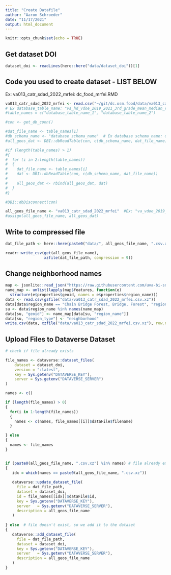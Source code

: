 ```yaml
---
title: "Create Datafile"
author: "Aaron Schroeder"
date: "11/17/2021"
output: html_document
---
```


```r
knitr::opts_chunk$set(echo = TRUE)
```

## Get dataset DOI

```r
dataset_doi <- readLines(here::here("data/dataset_doi"))[1]
```

## Code you used to create dataset - LIST BELOW

Ex: va013_catr_sdad_2022_mrfei: dc_food_mrfei.RMD


```r
va013_catr_sdad_2022_mrfei <- read.csv("~/git/dc.osm.food/data/va013_catr_sdad_2022_mrfei.csv") %>% select(-X, geoid, region_type, region_name, year, measure, value)
# Ex database_table_name: "va_hd_vdoe_2019_2021_3rd_grade_mean_median_read_score"
#table_names = c("database_table_name_1", "database_table_name_2") 

#con <- get_db_conn()

#dat_file_name <- table_names[1]
#db_schema_name <- "database_schema_name"  # Ex database schema_name: dc_education_training
#all_geos_dat <- DBI::dbReadTable(con, c(db_schema_name, dat_file_name))  

#if (length(table_names) > 1)
#{
#  for (i in 2:length(table_names))
#  { 
#    dat_file_name <- table_names[i]
#    dat <- DBI::dbReadTable(con, c(db_schema_name, dat_file_name)) 
#
#    all_geos_dat <- rbind(all_geos_dat, dat)  
#  }
#}

#DBI::dbDisconnect(con)

all_geos_file_name <- "va013_catr_sdad_2022_mrfei"  #Ex: "va_vdoe_2019_2021_3rd_grade_mean_median_read_score"
#assign(all_geos_file_name, all_geos_dat)
```

## Write to compressed file

```r
dat_file_path <- here::here(paste0("data/", all_geos_file_name, ".csv.xz"))

readr::write_csv(get(all_geos_file_name),
                 xzfile(dat_file_path, compression = 9))
```

## Change neighborhood names

```r
map <- jsonlite::read_json("https://raw.githubusercontent.com/uva-bi-sdad/dc.geographies/main/data/va013_geo_arl_2021_civic_associations/distribution/va013_geo_arl_2021_civic_associations.geojson")
name_map <- unlist(lapply(map$features, function(e)
  structure(e$properties$geoid, names = e$properties$region_name)))
data <- read.csv(gzfile("data/va013_catr_sdad_2022_mrfei.csv.xz"))
data[data$region_name == "Chain Bridge Forest, Bridge, Forest", "region_name"] <- "Chain Bridge Forest"
su <- data$region_name %in% names(name_map)
data[su, "geoid"] <- name_map[data[su, "region_name"]]
data[su, "region_type"] <- "neighborhood"
write.csv(data, xzfile("data/va013_catr_sdad_2022_mrfei.csv.xz"), row.names = FALSE)
```

## Upload Files to Dataverse Dataset

```r

# check if file already exists

file_names <- dataverse::dataset_files(
    dataset = dataset_doi,
    version = ":latest",
    key = Sys.getenv("DATAVERSE_KEY"),
    server = Sys.getenv("DATAVERSE_SERVER")
)

names <- c()

if (length(file_names) > 0)
{
  for(i in 1:length(file_names))
  {
    names <- c(names, file_names[[i]]$dataFile$filename)
  }

} else
{
  names <- file_names
}


if (paste0(all_geos_file_name, ".csv.xz") %in% names) # file already exists, so we update it
{
   idx = which(names == paste0(all_geos_file_name, ".csv.xz"))
  
   dataverse::update_dataset_file(
     file = dat_file_path,
     dataset = dataset_doi,
     id = file_names[[idx]]$dataFile$id,
     key = Sys.getenv("DATAVERSE_KEY"),
     server   = Sys.getenv("DATAVERSE_SERVER"),
     description = all_geos_file_name
   )
   
} else  # file doesn't exist, so we add it to the dataset
{
   dataverse::add_dataset_file(
     file = dat_file_path,
     dataset = dataset_doi,
     key = Sys.getenv("DATAVERSE_KEY"),
     server   = Sys.getenv("DATAVERSE_SERVER"),
     description = all_geos_file_name
   )
}
  
  
```
